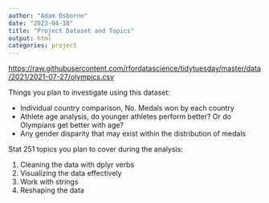 ```yaml
---
author: "Adam Osborne"
date: "2023-04-18"
title: "Project Dataset and Topics"
output: html
categories: project
---
```


[https://raw.githubusercontent.com/rfordatascience/tidytuesday/master/data/2021/2021-07-27/olympics.csv]()

Things you plan to investigate using this dataset:

- Individual country comparison, No. Medals won by each country
- Athlete age analysis, do younger athletes perform better? Or do Olympians get better with age?
- Any gender disparity that may exist within the distribution of medals

Stat 251 topics you plan to cover during the analysis:

1. Cleaning the data with dplyr verbs
2. Visualizing the data effectively 
3. Work with strings
4. Reshaping the data


